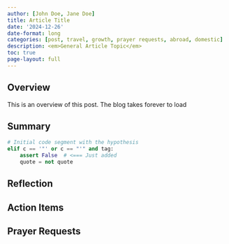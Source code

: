 ```yaml
---
author: [John Doe, Jane Doe]
title: Article Title
date: '2024-12-26'
date-format: long
categories: [post, travel, growth, prayer requests, abroad, domestic]
description: <em>General Article Topic</em>
toc: true
page-layout: full
---
```


## Overview

This is an overview of this post.
The blog takes forever to load

## Summary

```python
# Initial code segment with the hypothesis
elif c == '"' or c == "'" and tag:
    assert False  # <=== Just added
    quote = not quote
```

## Reflection

## Action Items

## Prayer Requests

